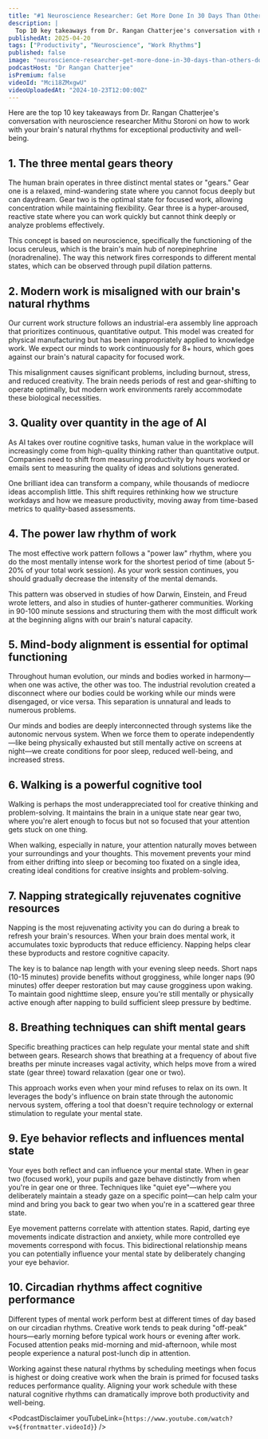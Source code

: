 ```yaml
---
title: "#1 Neuroscience Researcher: Get More Done In 30 Days Than Others Do In 12 Months | Mithu Storoni"
description: |
  Top 10 key takeaways from Dr. Rangan Chatterjee's conversation with neuroscience researcher Mithu Storoni on how to work with your brain's natural rhythms for exceptional productivity and well-being.
publishedAt: 2025-04-20
tags: ["Productivity", "Neuroscience", "Work Rhythms"]
published: false
image: "neuroscience-researcher-get-more-done-in-30-days-than-others-do-in-12-months-mithu-storoni.jpg"
podcastHost: "Dr Rangan Chatterjee"
isPremium: false
videoId: "Mci18ZMxgwU"
videoUploadedAt: "2024-10-23T12:00:00Z"
---
```



<PodcastSummaryPageLayout frontmatter={frontmatter}>
Here are the top 10 key takeaways from Dr. Rangan Chatterjee's conversation with neuroscience researcher Mithu Storoni on how to work with your brain's natural rhythms for exceptional productivity and well-being.

## 1. The three mental gears theory

The human brain operates in three distinct mental states or "gears." Gear one is a relaxed, mind-wandering state where you cannot focus deeply but can daydream. Gear two is the optimal state for focused work, allowing concentration while maintaining flexibility. Gear three is a hyper-aroused, reactive state where you can work quickly but cannot think deeply or analyze problems effectively.

This concept is based on neuroscience, specifically the functioning of the locus ceruleus, which is the brain's main hub of norepinephrine (noradrenaline). The way this network fires corresponds to different mental states, which can be observed through pupil dilation patterns.

## 2. Modern work is misaligned with our brain's natural rhythms

Our current work structure follows an industrial-era assembly line approach that prioritizes continuous, quantitative output. This model was created for physical manufacturing but has been inappropriately applied to knowledge work. We expect our minds to work continuously for 8+ hours, which goes against our brain's natural capacity for focused work.

This misalignment causes significant problems, including burnout, stress, and reduced creativity. The brain needs periods of rest and gear-shifting to operate optimally, but modern work environments rarely accommodate these biological necessities.

## 3. Quality over quantity in the age of AI

As AI takes over routine cognitive tasks, human value in the workplace will increasingly come from high-quality thinking rather than quantitative output. Companies need to shift from measuring productivity by hours worked or emails sent to measuring the quality of ideas and solutions generated.

One brilliant idea can transform a company, while thousands of mediocre ideas accomplish little. This shift requires rethinking how we structure workdays and how we measure productivity, moving away from time-based metrics to quality-based assessments.

## 4. The power law rhythm of work

The most effective work pattern follows a "power law" rhythm, where you do the most mentally intense work for the shortest period of time (about 5-20% of your total work session). As your work session continues, you should gradually decrease the intensity of the mental demands.

This pattern was observed in studies of how Darwin, Einstein, and Freud wrote letters, and also in studies of hunter-gatherer communities. Working in 90-100 minute sessions and structuring them with the most difficult work at the beginning aligns with our brain's natural capacity.

## 5. Mind-body alignment is essential for optimal functioning

Throughout human evolution, our minds and bodies worked in harmony—when one was active, the other was too. The industrial revolution created a disconnect where our bodies could be working while our minds were disengaged, or vice versa. This separation is unnatural and leads to numerous problems.

Our minds and bodies are deeply interconnected through systems like the autonomic nervous system. When we force them to operate independently—like being physically exhausted but still mentally active on screens at night—we create conditions for poor sleep, reduced well-being, and increased stress.

## 6. Walking is a powerful cognitive tool

Walking is perhaps the most underappreciated tool for creative thinking and problem-solving. It maintains the brain in a unique state near gear two, where you're alert enough to focus but not so focused that your attention gets stuck on one thing.

When walking, especially in nature, your attention naturally moves between your surroundings and your thoughts. This movement prevents your mind from either drifting into sleep or becoming too fixated on a single idea, creating ideal conditions for creative insights and problem-solving.

## 7. Napping strategically rejuvenates cognitive resources

Napping is the most rejuvenating activity you can do during a break to refresh your brain's resources. When your brain does mental work, it accumulates toxic byproducts that reduce efficiency. Napping helps clear these byproducts and restore cognitive capacity.

The key is to balance nap length with your evening sleep needs. Short naps (10-15 minutes) provide benefits without grogginess, while longer naps (90 minutes) offer deeper restoration but may cause grogginess upon waking. To maintain good nighttime sleep, ensure you're still mentally or physically active enough after napping to build sufficient sleep pressure by bedtime.

## 8. Breathing techniques can shift mental gears

Specific breathing practices can help regulate your mental state and shift between gears. Research shows that breathing at a frequency of about five breaths per minute increases vagal activity, which helps move from a wired state (gear three) toward relaxation (gear one or two).

This approach works even when your mind refuses to relax on its own. It leverages the body's influence on brain state through the autonomic nervous system, offering a tool that doesn't require technology or external stimulation to regulate your mental state.

## 9. Eye behavior reflects and influences mental state

Your eyes both reflect and can influence your mental state. When in gear two (focused work), your pupils and gaze behave distinctly from when you're in gear one or three. Techniques like "quiet eye"—where you deliberately maintain a steady gaze on a specific point—can help calm your mind and bring you back to gear two when you're in a scattered gear three state.

Eye movement patterns correlate with attention states. Rapid, darting eye movements indicate distraction and anxiety, while more controlled eye movements correspond with focus. This bidirectional relationship means you can potentially influence your mental state by deliberately changing your eye behavior.

## 10. Circadian rhythms affect cognitive performance

Different types of mental work perform best at different times of day based on our circadian rhythms. Creative work tends to peak during "off-peak" hours—early morning before typical work hours or evening after work. Focused attention peaks mid-morning and mid-afternoon, while most people experience a natural post-lunch dip in attention.

Working against these natural rhythms by scheduling meetings when focus is highest or doing creative work when the brain is primed for focused tasks reduces performance quality. Aligning your work schedule with these natural cognitive rhythms can dramatically improve both productivity and well-being.

<PodcastDisclaimer
  youTubeLink={`https://www.youtube.com/watch?v=${frontmatter.videoId}`}
/>

</PodcastSummaryPageLayout>
